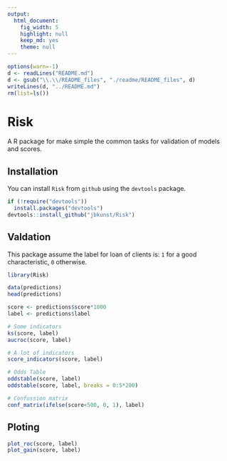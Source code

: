 ```yaml
---
output:
  html_document:
    fig_width: 5
    highlight: null
    keep_md: yes
    theme: null
---
```

```r
options(warn=-1)
d <- readLines("README.md")
d <- gsub("\\.\\/README_files", "./readme/README_files", d)
writeLines(d, "../README.md")
rm(list=ls())
```

# Risk
A R package for make simple the common tasks for validation of models and scores.

## Installation
You can install `Risk` from `github` using the `devtools` package.

```r
if (!require("devtools"))
  install.packages("devtools")
devtools::install_github("jbkunst/Risk")
```

## Valdation

This package assume the label for loan of clients is: `1` for a good characteristic, `0` otherwise. 

```r
library(Risk)
```

```r
data(predictions)
head(predictions)

score <- predictions$score*1000
label <- predictions$label

# Some indicators
ks(score, label)
aucroc(score, label)

# A lot of indicators
score_indicators(score, label)

# Odds Table
oddstable(score, label)
oddstable(score, label, breaks = 0:5*200)

# Confussion matrix
conf_matrix(ifelse(score<500, 0, 1), label)
```


## Ploting
```r
plot_roc(score, label)
plot_gain(score, label)
```
